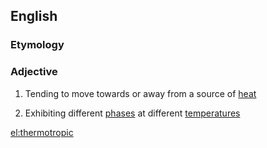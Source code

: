 ==English==

===Etymology===
{{confix|thermo|tropic|lang=en}}

===Adjective===
{{en-adj}}

# {{lb|en|biology|of a plant}} Tending to move towards or away from a source of [[heat]]
# {{lb|en|physics|of a liquid crystal}} Exhibiting different [[phase]]s at different [[temperature]]s

[[el:thermotropic]]